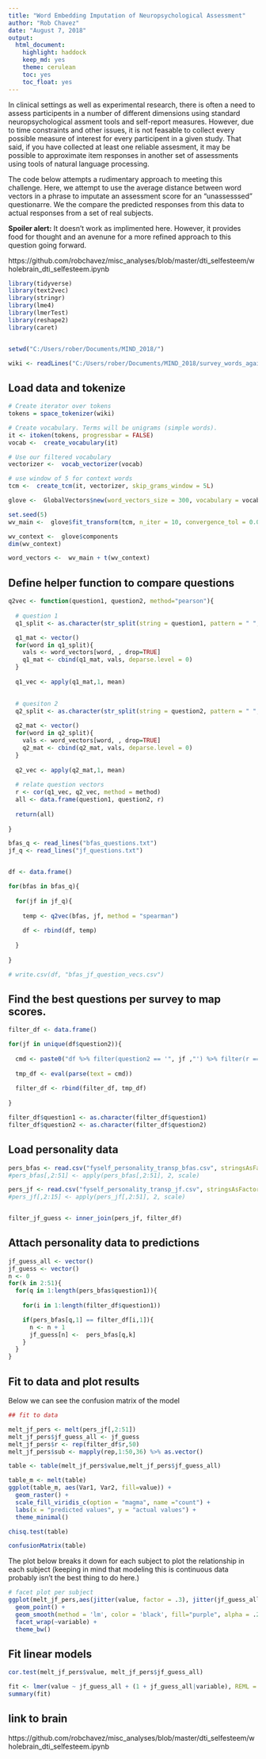 ```yaml
---
title: "Word Embedding Imputation of Neuropsychological Assessment"
author: "Rob Chavez"
date: "August 7, 2018"
output: 
  html_document: 
    highlight: haddock
    keep_md: yes
    theme: cerulean
    toc: yes
    toc_float: yes
---
```


In clinical settings as well as experimental research, there is often a need to assess participents in a number of different dimensions using standard neuropsychological assment tools and self-report measures. However, due to time constraints and other issues, it is not feasable to collect every possible measure of interest for every participent in a given study. That said, if you have collected at least one reliable assesment, it may be possible to approximate item responses in another set of assessments using tools of natural language processing. 

The code below attempts a rudimentary approach to meeting this challenge. Here, we attempt to use the average distance between word vectors in a phrase to imputate an assessment score for an "unassesssed" questionarre. We the compare the predicted responses from this data to actual responses from a set of real subjects.   

**Spoiler alert:** It doesn't work as implimented here. However, it provides food for thought and an avenune for a more refined approach to this question going forward.  

https://github.com/robchavez/misc_analyses/blob/master/dti_selfesteem/wholebrain_dti_selfesteem.ipynb

```r
library(tidyverse)
library(text2vec)
library(stringr)
library(lme4)
library(lmerTest)
library(reshape2)
library(caret)


setwd("C:/Users/rober/Documents/MIND_2018/")

wiki <- readLines("C:/Users/rober/Documents/MIND_2018/survey_words_again.txt", n = 1, warn = FALSE)

```

## Load data and tokenize
```r
# Create iterator over tokens
tokens = space_tokenizer(wiki)

# Create vocabulary. Terms will be unigrams (simple words).
it <- itoken(tokens, progressbar = FALSE)
vocab <-  create_vocabulary(it)

# Use our filtered vocabulary
vectorizer <-  vocab_vectorizer(vocab)

# use window of 5 for context words
tcm <-  create_tcm(it, vectorizer, skip_grams_window = 5L)

```

```r
glove <-  GlobalVectors$new(word_vectors_size = 300, vocabulary = vocab, x_max = 10)

set.seed(5)
wv_main <-  glove$fit_transform(tcm, n_iter = 10, convergence_tol = 0.005)
```

```r
wv_context <-  glove$components
dim(wv_context)

word_vectors <-  wv_main + t(wv_context)
```

## Define helper function to compare questions
```r

q2vec <- function(question1, question2, method="pearson"){
  
  # question 1  
  q1_split <- as.character(str_split(string = question1, pattern = " ", simplify = TRUE))

  q1_mat <- vector()
  for(word in q1_split){
    vals <- word_vectors[word, , drop=TRUE]
    q1_mat <- cbind(q1_mat, vals, deparse.level = 0)
  }
  
  q1_vec <- apply(q1_mat,1, mean)
  

  # quesiton 2
  q2_split <- as.character(str_split(string = question2, pattern = " ", simplify = TRUE))
  
  q2_mat <- vector()
  for(word in q2_split){
    vals <- word_vectors[word, , drop=TRUE]
    q2_mat <- cbind(q2_mat, vals, deparse.level = 0)
  }
  
  q2_vec <- apply(q2_mat,1, mean)
  
  # relate question vectors
  r <- cor(q1_vec, q2_vec, method = method)
  all <- data.frame(question1, question2, r)
  
  return(all)
  
}

bfas_q <- read_lines("bfas_questions.txt")
jf_q <- read_lines("jf_questions.txt")


df <- data.frame()

for(bfas in bfas_q){
  
  for(jf in jf_q){
    
    temp <- q2vec(bfas, jf, method = "spearman")
    
    df <- rbind(df, temp)
    
  }
  
}

# write.csv(df, "bfas_jf_question_vecs.csv")

```

## Find the best questions per survey to map scores.
```r
filter_df <- data.frame()

for(jf in unique(df$question2)){
  
  cmd <- paste0("df %>% filter(question2 == '", jf ,"') %>% filter(r == max(r))" )
  
  tmp_df <- eval(parse(text = cmd))
  
  filter_df <- rbind(filter_df, tmp_df)
  
}

filter_df$question1 <- as.character(filter_df$question1)
filter_df$question2 <- as.character(filter_df$question2)

```

## Load personality data
```r

pers_bfas <- read.csv("fyself_personality_transp_bfas.csv", stringsAsFactors = FALSE, header = T)
#pers_bfas[,2:51] <- apply(pers_bfas[,2:51], 2, scale) 

pers_jf <- read.csv("fyself_personality_transp_jf.csv", stringsAsFactors = FALSE, header = T)
#pers_jf[,2:15] <- apply(pers_jf[,2:51], 2, scale) 


filter_jf_guess <- inner_join(pers_jf, filter_df)


```
## Attach personality data to predictions
```r
jf_guess_all <- vector()
jf_guess <- vector()
n <- 0
for(k in 2:51){
  for(q in 1:length(pers_bfas$question1)){
  
    for(i in 1:length(filter_df$question1))

    if(pers_bfas[q,1] == filter_df[i,1]){
      n <- n + 1
      jf_guess[n] <-  pers_bfas[q,k]
    }
  }
}

```

## Fit to data and plot results
Below we can see the confusion matrix of the model 
```r
## fit to data

melt_jf_pers <- melt(pers_jf[,2:51])
melt_jf_pers$jf_guess_all <- jf_guess
melt_jf_pers$r <- rep(filter_df$r,50)
melt_jf_pers$sub <- mapply(rep,1:50,36) %>% as.vector() 

table <- table(melt_jf_pers$value,melt_jf_pers$jf_guess_all)

table_m <- melt(table)
ggplot(table_m, aes(Var1, Var2, fill=value)) +
  geom_raster() +
  scale_fill_viridis_c(option = "magma", name ="count") +
  labs(x = "predicted values", y = "actual values") + 
  theme_minimal()

chisq.test(table)

confusionMatrix(table)

```


The plot below breaks it down for each subject to plot the relationship in each subject (keeping in mind that modeling this is continuous data probably isn't the best thing to do here.)
```r
# facet plot per subject
ggplot(melt_jf_pers,aes(jitter(value, factor = .3), jitter(jf_guess_all,factor = .3))) +
  geom_point() +
  geom_smooth(method = 'lm', color = 'black', fill="purple", alpha = .2) +
  facet_wrap(~variable) +
  theme_bw()


```

## Fit linear models
```r
cor.test(melt_jf_pers$value, melt_jf_pers$jf_guess_all)

fit <- lmer(value ~ jf_guess_all + (1 + jf_guess_all|variable), REML = FALSE, data = melt_jf_pers)
summary(fit)

```

## link to brain

https://github.com/robchavez/misc_analyses/blob/master/dti_selfesteem/wholebrain_dti_selfesteem.ipynb
